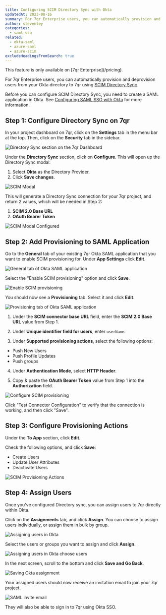 ```yaml
---
title: Configuring SCIM Directory Sync with Okta
updatedAt: 2023-08-16
summary: For 7qr Enterprise users, you can automatically provision and deprovision users from your Okta directory to 7qr using SCIM Directory Sync.
author: steventey
categories:
  - saml-sso
related:
  - okta-saml
  - azure-saml
  - azure-scim
excludeHeadingsFromSearch: true
---
```


<Note variant="success">
  This feature is only available on [7qr Enterprise](/pricing).
</Note>

For 7qr Enterprise users, you can automatically provision and deprovision users from your Okta directory to 7qr using [SCIM Directory Sync](https://developer.okta.com/docs/concepts/scim/).

<Prerequisites>

Before you can configure SCIM Directory Sync, you need to create a SAML application in Okta. See [Configuring SAML SSO with Okta](okta-saml) for more information.

</Prerequisites>

## Step 1: Configure Directory Sync on 7qr

In your project dashboard on 7qr, click on the **Settings** tab in the menu bar at the top. Then, click on the **Security** tab in the sidebar.

<Image
  alt="Directory Sync section on the 7qr Dashboard"
  src="https://d2vwwcvoksz7ty.cloudfront.net/help/scim-directory-sync.png"
  width={2576}
  height={1608}
  hideCaption={true}
/>

Under the **Directory Sync** section, click on **Configure**. This will open up the Directory Sync modal:

1. Select **Okta** as the Directory Provider.
2. Click **Save changes**.

<Image
  alt="SCIM Modal"
  src="https://d2vwwcvoksz7ty.cloudfront.net/help/okta-scim-modal.png"
  width={1778}
  height={1182}
  hideCaption={true}
/>

This will generate a Directory Sync connection for your 7qr project, and return 2 values, which will be needed in Step 2:

1. **SCIM 2.0 Base URL**
2. **OAuth Bearer Token**

<Image
  alt="SCIM Modal Configured"
  src="https://d2vwwcvoksz7ty.cloudfront.net/help/okta-scim-modal-configured.png"
  width={1964}
  height={1356}
  hideCaption={true}
/>

## Step 2: Add Provisioning to SAML Application

Go to the **General** tab of your existing 7qr Okta SAML application that you want to enable SCIM provisioning for. Under **App Settings** click **Edit**.

<Image
  alt="General tab of Okta SAML application"
  src="https://d2vwwcvoksz7ty.cloudfront.net/help/okta-scim-general.png"
  width={2978}
  height={1600}
  hideCaption={true}
/>

Select the "Enable SCIM provisioning" option and click **Save**.

<Image
  alt="Enable SCIM provisioning"
  src="https://d2vwwcvoksz7ty.cloudfront.net/help/okta-scim-enable.png"
  width={1670}
  height={1506}
  hideCaption={true}
/>

You should now see a **Provisioning** tab. Select it and click **Edit**.

<Image
  alt="Provisioning tab of Okta SAML application"
  src="https://d2vwwcvoksz7ty.cloudfront.net/help/okta-scim-provisioning.png"
  width={2976}
  height={1640}
  hideCaption={true}
/>

1. Under the **SCIM connector base URL** field, enter the **SCIM 2.0 Base URL** value from Step 1.

2. Under **Unique identifier field for users**, enter `userName`.

<CopyBox title="Copy this unique identifier" copy="userName" />

3. Under **Supported provisioning actions**, select the following options:

- Push New Users
- Push Profile Updates
- Push groups

4. Under **Authentication Mode**, select **HTTP Header**.

5. Copy & paste the **OAuth Bearer Token** value from Step 1 into the **Authorization** field.

<Image
  alt="Configure SCIM provisioning"
  src="https://d2vwwcvoksz7ty.cloudfront.net/help/okta-scim-connection.png"
  width={2084}
  height={1692}
  hideCaption={true}
/>

Click "Test Connector Configuration" to verify that the connection is working, and then click "Save".

## Step 3: Configure Provisioning Actions

Under the **To App** section, click **Edit**.

Check the following options, and click **Save**:

- Create Users
- Update User Attributes
- Deactivate Users

<Image
  alt="SCIM Provisioning Actions"
  src="https://d2vwwcvoksz7ty.cloudfront.net/help/okta-scim-actions.png"
  width={2218}
  height={1688}
  hideCaption={true}
/>

## Step 4: Assign Users

Once you've configured Directory sync, you can assign users to 7qr directly within Okta.

Click on the **Assignments** tab, and click **Assign**. You can choose to assign users individually, or assign them in bulk by group.

<Image
  alt="Assigning users in Okta"
  src="https://d2vwwcvoksz7ty.cloudfront.net/help/okta-saml-assign.png"
  width={2346}
  height={1562}
  hideCaption={true}
/>

Select the users or groups you want to assign and click **Assign**.

<Image
  alt="Assigning users in Okta choose users"
  src="https://d2vwwcvoksz7ty.cloudfront.net/help/okta-saml-choose.png"
  width={1564}
  height={1356}
  hideCaption={true}
/>

In the next screen, scroll to the bottom and click **Save and Go Back**.

<Image
  alt="Saving Okta assignment"
  src="https://d2vwwcvoksz7ty.cloudfront.net/help/okta-saml-save.png"
  width={3132}
  height={2008}
  hideCaption={true}
/>

Your assigned users should now receive an invitation email to join your 7qr project.

<Image
  alt="SAML invite email"
  src="https://d2vwwcvoksz7ty.cloudfront.net/help/saml-invite.png"
  width={2226}
  height={1564}
  hideCaption={true}
/>

They will also be able to sign in to 7qr using Okta SSO.
